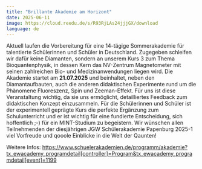 ```yaml
---
title: "Brillante Akademie am Horizont"
date: 2025-06-11
image: https://cloud.reedu.de/s/R93RjLAs24jjjGX/download
language: de
---
```


Aktuell laufen die Vorbereitung für eine 14-tägige Sommerakademie für talentierte Schülerinnen und Schüler in Deutschland. Zugegeben schleifen wir dafür keine Diamanten, sondern an unserem Kurs 3 zum Thema Bioquantenphysik, in dessen Kern das NV-Zentrum Magnetometer mit seinen zahlreichen Bio- und Medizinanwendungen liegen wird. Die Akademie startet am **21.07.2025** und beinhaltet, neben den Diamantaufbauten, auch die anderen didaktischen Experimente rund um die Phänomene Fluoreszenz, Spin und Zeeman-Effekt. Für uns ist diese Veranstaltung wichtig, da sie uns ermöglicht, detailliertes Feedback zum didaktischen Konzept einzusammeln. Für die Schülerinnen und Schüler ist der experimentell geprägte Kurs die perfekte Ergänzung zum Schulunterricht und er ist wichtig für eine fundierte Entscheidung, sich hoffentlich ;-) für ein MINT-Studium zu begeistern. Wir wünschen allen Teilnehmenden der diesjährigen JGW Schülerakademie Papenburg 2025-1 viel Vorfreude und qooole Einblicke in die Welt der Qaunten!

Weitere Infos: https://www.schuelerakademien.de/programm/akademie?tx_ewacademy_programdetail[controller]=Program&tx_ewacademy_programdetail[event]=1199

